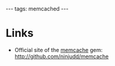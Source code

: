 ---
tags: memcached
---
= Links =

* Official site of the [[memcache]] gem: http://github.com/ninjudd/memcache
